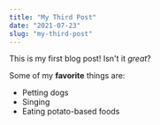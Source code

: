 ```yaml
---
title: "My Third Post"
date: "2021-07-23"
slug: "my-third-post"
---
```


This is my first blog post! Isn't it *great*?

Some of my **favorite** things are:

* Petting dogs
* Singing
* Eating potato-based foods